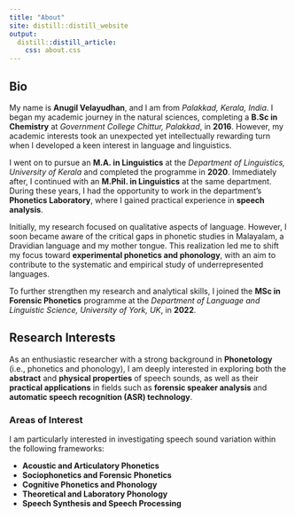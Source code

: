 ```yaml
---
title: "About"
site: distill::distill_website
output:
  distill::distill_article:
    css: about.css
---
```

## Bio

My name is **Anugil Velayudhan**, and I am from *Palakkad, Kerala, India*. I began my academic journey in the natural sciences, completing a **B.Sc in Chemistry** at *Government College Chittur, Palakkad*, in **2016**. However, my academic interests took an unexpected yet intellectually rewarding turn when I developed a keen interest in language and linguistics.

I went on to pursue an **M.A. in Linguistics** at the *Department of Linguistics, University of Kerala* and completed the programme in **2020**. Immediately after, I continued with an **M.Phil. in Linguistics** at the same department. During these years, I had the opportunity to work in the department’s **Phonetics Laboratory**, where I gained practical experience in **speech analysis**.

Initially, my research focused on qualitative aspects of language. However, I soon became aware of the critical gaps in phonetic studies in Malayalam, a Dravidian language and my mother tongue. This realization led me to shift my focus toward **experimental phonetics and phonology**, with an aim to contribute to the systematic and empirical study of underrepresented languages. 

To further strengthen my research and analytical skills, I joined the **MSc in Forensic Phonetics** programme at the *Department of Language and Linguistic Science, University of York, UK*, in **2022**.

## Research Interests

As an enthusiastic researcher with a strong background in **Phonetology** (i.e., phonetics and phonology), I am deeply interested in exploring both the **abstract** and **physical properties** of speech sounds, as well as their **practical applications** in fields such as **forensic speaker analysis** and **automatic speech recognition (ASR) technology**.

### Areas of Interest

I am particularly interested in investigating speech sound variation within the following frameworks:

- **Acoustic and Articulatory Phonetics**
- **Sociophonetics and Forensic Phonetics**
- **Cognitive Phonetics and Phonology**
- **Theoretical and Laboratory Phonology**
- **Speech Synthesis and Speech Processing**


